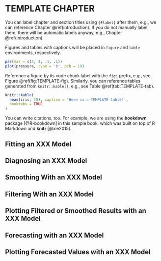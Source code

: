 # TEMPLATE CHAPTER {#TEMPLATE}

You can label chapter and section titles using `{#label}` after them, e.g., we can reference Chapter \@ref(introduction).
If you do not manually label them, there will be automatic labels anyway, e.g., Chapter \@ref(introduction).

Figures and tables with captions will be placed in `figure` and `table` environments, respectively.

```r
par(mar = c(4, 4, .1, .1))
plot(pressure, type = 'b', pch = 19)
```

Reference a figure by its code chunk label with the `fig:` prefix, e.g., see Figure \@ref(fig:TEMPLATE-fig).
Similarly, you can reference tables generated from `knitr::kable()`, e.g., see Table \@ref(tab:TEMPLATE-tab).

```r
knitr::kable(
  head(iris, 20), caption = 'Here is a TEMPLATE table!',
  booktabs = TRUE
)
```

You can write citations, too. For example, we are using the **bookdown** package [@R-bookdown] in this sample book, which was built on top of R Markdown and **knitr** [@xie2015].

## Fitting an XXX Model

## Diagnosing an XXX Model

## Smoothing With an XXX Model

## Filtering With an XXX Model

## Plotting Filtered or Smoothed Results with an XXX Model

## Forecasting with an XXX Model

## Plotting Forecasted Values with an XXX Model
